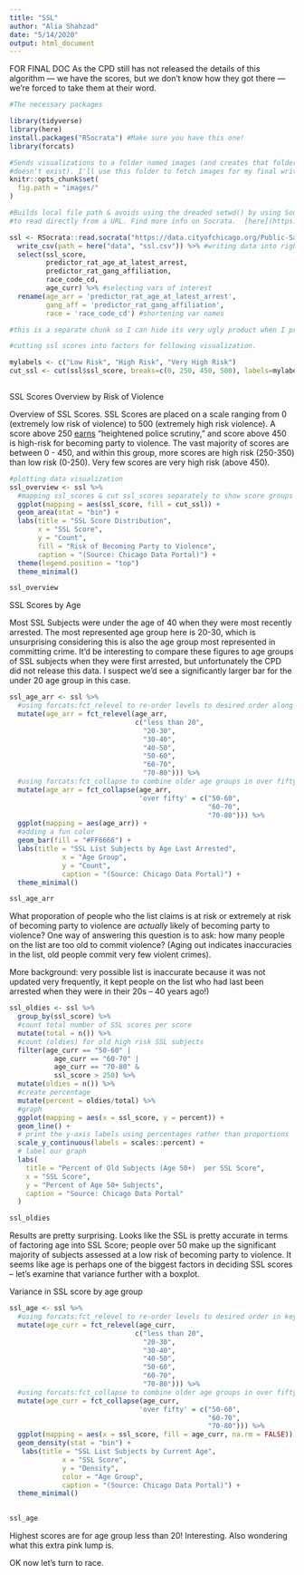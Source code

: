 ```yaml
---
title: "SSL"
author: "Alia Shahzad"
date: "5/14/2020"
output: html_document
---
```


FOR FINAL DOC
As the CPD still has not released the details of this algorithm — we have the scores, but we don't know how they got there — we're forced to take them at their word. 


```r
#The necessary packages

library(tidyverse)
library(here)
install.packages("RSocrata") #Make sure you have this one!
library(forcats)

#Sends visualizations to a folder named images (and creates that folder if it 
#doesn't exist). I'll use this folder to fetch images for my final write-up.
knitr::opts_chunk$set(
  fig.path = "images/"
)

```


```r
#Builds local file path & avoids using the dreaded setwd() by using Socrata package
#to read directly from a URL. Find more info on Socrata.  [here](https://github.com/Chicago/RSocrata/blob/master/README.md).

ssl <- RSocrata::read.socrata("https://data.cityofchicago.org/Public-Safety/Strategic-Subject-List/4aki-r3np/data") %>%
  write_csv(path = here("data", "ssl.csv")) %>% #writing data into right folder
  select(ssl_score, 
         predictor_rat_age_at_latest_arrest,
         predictor_rat_gang_affiliation, 
         race_code_cd, 
         age_curr) %>% #selecting vars of interest
  rename(age_arr = 'predictor_rat_age_at_latest_arrest',
         gang_aff = 'predictor_rat_gang_affiliation', 
         race = 'race_code_cd') #shortening var names

```
  
      
```r

#this is a separate chunk so I can hide its very ugly product when I print.

#cutting ssl scores into factors for following visualization.

mylabels <- c("Low Risk", "High Risk", "Very High Risk") 
cut_ssl <- cut(ssl$ssl_score, breaks=c(0, 250, 450, 500), labels=mylabels)  
  
```

SSL Scores Overview by Risk of Violence

Overview of SSL Scores. SSL Scores are placed on a scale ranging from 0 (extremely low risk of violence) to 500 (extremely high risk violence). A score above 250 [earns](https://medium.com/equal-future/how-strategic-is-chicagos-strategic-subjects-list-upturn-investigates-9e5b4b235a7c) "heightened police scrutiny," and score above 450 is high-risk for becoming party to violence. The vast majority of scores are between 0 - 450, and within this group, more scores are high risk (250-350) than low risk (0-250). Very few scores are very high risk (above 450).

```r

#plotting data visualization
ssl_overview <- ssl %>%
  #mapping ssl_scores & cut ssl_scores separately to show score groups in visualization
  ggplot(mapping = aes(ssl_score, fill = cut_ssl)) + 
  geom_area(stat = "bin") +
  labs(title = "SSL Score Distribution", 
       x = "SSL Score",
       y = "Count",
       fill = "Risk of Becoming Party to Violence",
       caption = "(Source: Chicago Data Portal)") +
  theme(legend.position = "top")
  theme_minimal() 

ssl_overview
```

SSL Scores by Age

Most SSL Subjects were under the age of 40 when they were most recently arrested. The most represented age group here is 20-30, which is unsurprising considering this is also the age group most represented in committing crime. It'd be interesting to compare these figures to age groups of SSL subjects when they were first arrested, but unfortunately the CPD did not release this data. I suspect we'd see a significantly larger bar for the under 20 age group in this case. 


```r

ssl_age_arr <- ssl %>% 
  #using forcats:fct_relevel to re-order levels to desired order along x axis
  mutate(age_arr = fct_relevel(age_arr, 
                               c("less than 20",
                                 "20-30",
                                 "30-40",
                                 "40-50",
                                 "50-60",
                                 "60-70",
                                 "70-80"))) %>% 
  #using forcats:fct_collapse to combine older age groups in over fifty
  mutate(age_arr = fct_collapse(age_arr,
                                'over fifty' = c("50-60", 
                                                 "60-70", 
                                                 "70-80"))) %>%
  ggplot(mapping = aes(age_arr)) +
  #adding a fun color
  geom_bar(fill = "#FF6666") +
  labs(title = "SSL List Subjects by Age Last Arrested", 
             x = "Age Group",  
             y = "Count",
             caption = "(Source: Chicago Data Portal)") +
  theme_minimal()

ssl_age_arr
```


What proporation of people who the list claims is at risk or extremely at risk of becoming party to violence are *actually* likely of becoming party to violence? One way of answering this question is to ask: how many people on the list are  too old to commit violence? (Aging out indicates inaccuracies in the list, old people commit very few violent crimes).

More background: very possible list is inaccurate because it was not updated very frequently, it kept people on the list who had last been arrested when they were in their 20s -- 40 years ago!)

```r

ssl_oldies <- ssl %>%
  group_by(ssl_score) %>%
  #count total number of SSL scores per score
  mutate(total = n()) %>%
  #count (oldies) for old high risk SSL subjects
  filter(age_curr == "50-60" | 
           age_curr == "60-70" | 
           age_curr == "70-80" & 
           ssl_score > 250) %>% 
  mutate(oldies = n()) %>% 
  #create percentage
  mutate(percent = oldies/total) %>% 
  #graph
  ggplot(mapping = aes(x = ssl_score, y = percent)) +
  geom_line() +
  # print the y-axis labels using percentages rather than proportions
  scale_y_continuous(labels = scales::percent) +
  # label our graph
  labs(
    title = "Percent of Old Subjects (Age 50+)  per SSL Score",
    x = "SSL Score",
    y = "Percent of Age 50+ Subjects",
    caption = "Source: Chicago Data Portal"
  )

ssl_oldies

```

Results are pretty surprising. Looks like the SSL is pretty accurate in terms of factoring age into SSL Score; people over 50 make up the significant majority of subjects assessed at a low risk of becoming party to violence. It seems like age is perhaps one of the biggest factors in deciding SSL scores -- let's examine that variance further with a boxplot. 

Variance in SSL score by age group

```r
ssl_age <- ssl %>% 
  #using forcats:fct_relevel to re-order levels to desired order in key
  mutate(age_curr = fct_relevel(age_curr, 
                               c("less than 20",
                                 "20-30",
                                 "30-40",
                                 "40-50",
                                 "50-60",
                                 "60-70",
                                 "70-80"))) %>% 
  #using forcats:fct_collapse to combine older age groups in over fifty
  mutate(age_curr = fct_collapse(age_curr,
                                'over fifty' = c("50-60", 
                                                 "60-70", 
                                                 "70-80"))) %>%
  ggplot(mapping = aes(x = ssl_score, fill = age_curr, na.rm = FALSE)) +
  geom_density(stat = "bin") +
   labs(title = "SSL List Subjects by Current Age", 
             x = "SSL Score",  
             y = "Density",
             color = "Age Group", 
             caption = "(Source: Chicago Data Portal)") +
  theme_minimal()
  

ssl_age
```


Highest scores are for age group less than 20! Interesting. Also wondering what this extra pink lump is. 

OK now let's turn to race. 
